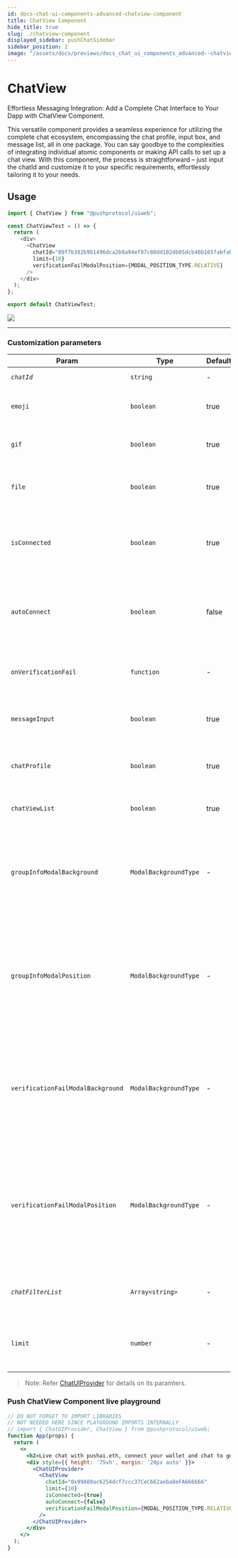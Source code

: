 ```yaml
---
id: docs-chat-ui-components-advanced-chatview-component
title: ChatView Component
hide_title: true
slug: ./chatview-component
displayed_sidebar: pushChatSidebar
sidebar_position: 2
image: "/assets/docs/previews/docs_chat_ui_components_advanced--chatview_component.png"
---
```


# ChatView
Effortless Messaging Integration: Add a Complete Chat Interface to Your Dapp with ChatView Component.

This versatile component provides a seamless experience for utilizing the complete chat ecosystem, encompassing the chat profile, input box, and message list, all in one package. You can say goodbye to the complexities of integrating individual atomic components or making API calls to set up a chat view. With this component, the process is straightforward – just input the chatId and customize it to your specific requirements, effortlessly tailoring it to your needs.

<head>
  <title>ChatView | UI Components (@pushprotocol/uiweb) | Push Chat | Push Documentation</title>
</head>


## Usage
<Tabs className="codetabs" groupId="code-examples">
<TabItem  value="react" attributes={{className: "codetab react"}} default>

```typescript
import { ChatView } from "@pushprotocol/uiweb";

const ChatViewTest = () => {
  return (
    <div>
      <ChatView
        chatId="89f7b382b9b1496dca2b9a94ef87c80dd102db05dcb40b165fabfab28770fd55"
        limit={10}
        verificationFailModalPosition={MODAL_POSITION_TYPE.RELATIVE}
      />
    </div>
  );
};

export default ChatViewTest;
```

<ModalContainer>
  <img src={require("/static/assets/docs/chat/ui-components/advanced/integrate-advanced-chatview-component/chat-view.png").default} />
</ModalContainer>

</TabItem>
</Tabs>

---

### Customization parameters

| Param         | Type            | Default | Remarks |
| ------------- | --------------- | ------- | -------- |
| _`chatId`_        | `string`         | -       | Chat id for a particular chat|
| `emoji`           | `boolean` | true    |Default value is true, decides if the input field will have emoji option|
| `gif`             | `boolean` | true    |Default value is true,decides if the input field will have gif option|
| `file`            | `boolean` | true    |Default value is true,decides if the input field will have file upload option|
| `isConnected`     | `boolean` | true    |Default value is true,shows the connect button if signer, account and pgpPrivateKey is not passed|
| `autoConnect`     | `boolean` | false   |Default value is false, decrypts pgpPrivateKey after reload if true, or else disconnects the existing wallet connection
| `onVerificationFail` | `function` | -   |Function to perfom any task on gating access verification fail modal |
| `messageInput`            | `boolean` | true    |Default value is true,decides whether to show the message input field|
| `chatProfile`            | `boolean` | true    |Default value is true, decides whether to show the chat profile header |
| `chatViewList`            | `boolean` | true    |Default value is true,decides whether to show the message list |
| `groupInfoModalBackground`       | `ModalBackgroundType`         | -       | Default value is `"OVERLAY"`, decides the group info modal background, possible values are `"OVERLAY"` &#124 `"BLUR"` &#124 `"TRANSPARENT"`|
| `groupInfoModalPosition`       | `ModalBackgroundType`         | -       |  Default value is `"GLOBAL"`, decides the group info modal position, it can be either relative to immediate parent(RELATIVE) or the entire screen(GLOBAL), possible values are `"RELATIVE"` &#124 `"GLOBAL"`|
| `verificationFailModalBackground`       | `ModalBackgroundType`         | -       | Default value is `"OVERLAY"`, decides the access gating verification fail modal background, possible values are `"OVERLAY"` &#124 `"BLUR"` &#124 `"TRANSPARENT"`|
| `verificationFailModalPosition`       | `ModalBackgroundType`         | -       | Default value is `"GLOBAL"`, decides the access gating verification fail modal position, it can be either relative to immediate parent(RELATIVE) or the entire screen(GLOBAL), possible values are `"RELATIVE"` &#124 `"GLOBAL"`|
| _`chatFilterList`_        | `Array<string>`         | -       | Array of cid's of messages  that needs to be excluded from chatViewList|
| `limit`      | `number`         | -       |Number of messages fetched in each paginated api call,default value is 10|

> Note: Refer [ChatUIProvider](/docs/chat/ui-components/Advanced/ChatUIProvider/) for details on its paramters.


### Push ChatView Component live playground
```jsx live 
// DO NOT FORGET TO IMPORT LIBRARIES
// NOT NEEDED HERE SINCE PLAYGROUND IMPORTS INTERNALLY
// import { ChatUIProvider, ChatView } from @pushprotocol/uiweb;
function App(props) {
  return (
    <>
      <h2>Live chat with pushai.eth, connect your wallet and chat to get sassy response from PushAI.eth</h2>
      <div style={{ height: '75vh', margin: '20px auto' }}>
        <ChatUIProvider>
          <ChatView
            chatId="0x99A08ac6254dcf7ccc37CeC662aeba8eFA666666"
            limit={10}
            isConnected={true}
            autoConnect={false}
            verificationFailModalPosition={MODAL_POSITION_TYPE.RELATIVE}
          />
        </ChatUIProvider>
      </div>
    </>
  );
}
```